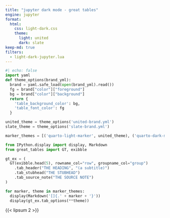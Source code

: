 ```yaml
---
title: "jupyter dark mode - great tables"
engine: jupyter
format:
  html:
    css: light-dark.css
    theme:
      light: united
      dark: slate
keep-md: true
filters:
  - light-dark-jupyter.lua
---
```


```python
#| echo: false
import yaml
def theme_options(brand_yml):
  brand = yaml.safe_load(open(brand_yml).read())
  fg = brand["color"]["foreground"]
  bg = brand["color"]["background"]
  return {
    'table_background_color': bg,
    'table_font_color': fg
  }

united_theme = theme_options('united-brand.yml')
slate_theme = theme_options('slate-brand.yml')

marker_themes = [('quarto-light-marker', united_theme), ('quarto-dark-marker', slate_theme)]

```


```python
from IPython.display import display, Markdown
from great_tables import GT, exibble

gt_ex = (
  GT(exibble.head(5), rowname_col="row", groupname_col="group")
    .tab_header("THE HEADING", "(a subtitle)")
    .tab_stubhead("THE STUBHEAD")
    .tab_source_note("THE SOURCE NOTE")
)

for marker, theme in marker_themes:
  display(Markdown('[]{.' + marker + '}'))
  display(gt_ex.tab_options(**theme))
```

{{< lipsum 2 >}}